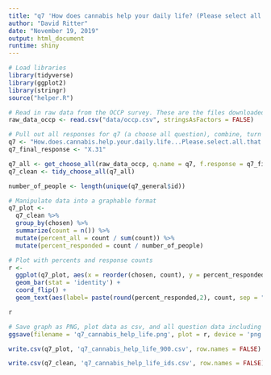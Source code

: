 ```yaml
---
title: "q7 'How does cannabis help your daily life? (Please select all that apply)' (OCCP)"
author: "David Ritter"
date: "November 19, 2019"
output: html_document
runtime: shiny
---
```


```r
# Load libraries
library(tidyverse)
library(ggplot2)
library(stringr)
source("helper.R")
```

```r
# Read in raw data from the OCCP survey. These are the files downloaded from survey monkey saved as a .csv
raw_data_occp <- read.csv("data/occp.csv", stringsAsFactors = FALSE)
```

```r
# Pull out all responses for q7 (a choose all question), combine, turn into a tidy data format for further processing then determine 'question n'
q7 <- "How.does.cannabis.help.your.daily.life...Please.select.all.that.apply."
q7_final_response <- "X.31"

q7_all <- get_choose_all(raw_data_occp, q.name = q7, f.response = q7_final_response)
q7_clean <- tidy_choose_all(q7_all)

number_of_people <- length(unique(q7_general$id))
```

```r
# Manipulate data into a graphable format
q7_plot <-
  q7_clean %>%
  group_by(chosen) %>%
  summarize(count = n()) %>%
  mutate(percent_all = count / sum(count)) %>%
  mutate(percent_responded = count / number_of_people)
```

```r
# Plot with percents and response counts
r <- 
  ggplot(q7_plot, aes(x = reorder(chosen, count), y = percent_responded)) +
  geom_bar(stat = 'identity') +
  coord_flip() +
  geom_text(aes(label= paste(round(percent_responded,2), count, sep = "***")))

r
```

```r
# Save graph as PNG, plot data as csv, and all question data including response IDs as csv (save question n and N at end of plot file as "_x.x")
ggsave(filename = 'q7_cannabis_help_life.png', plot = r, device = 'png')

write.csv(q7_plot, 'q7_cannabis_help_life_900.csv', row.names = FALSE)

write.csv(q7_clean, 'q7_cannabis_help_life_ids.csv', row.names = FALSE)
```